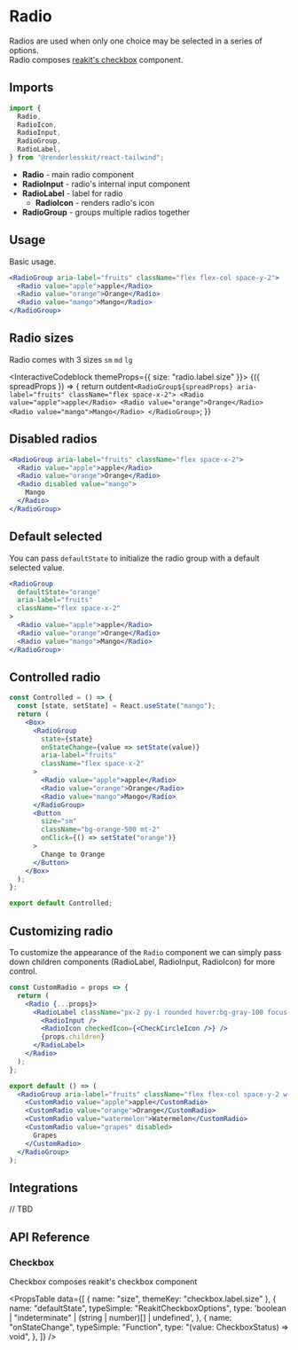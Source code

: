 
# Radio

Radios are used when only one choice may be selected in a series of options.  
Radio composes [reakit's checkbox](https://reakit.io/docs/radio/) component.

<ComponentLinks github="radio" theme="radio" story="forms-radio" />

## Imports

```js
import {
  Radio,
  RadioIcon,
  RadioInput,
  RadioGroup,
  RadioLabel,
} from "@renderlesskit/react-tailwind";
```

- **Radio** - main radio component
- **RadioInput** - radio's internal input component
- **RadioLabel** - label for radio
  - **RadioIcon** - renders radio's icon
- **RadioGroup** - groups multiple radios together

## Usage

Basic usage.

```jsx live
<RadioGroup aria-label="fruits" className="flex flex-col space-y-2">
  <Radio value="apple">apple</Radio>
  <Radio value="orange">Orange</Radio>
  <Radio value="mango">Mango</Radio>
</RadioGroup>
```

## Radio sizes

Radio comes with 3 sizes `sm` `md` `lg`

<InteractiveCodeblock themeProps={{ size: "radio.label.size" }}>
  {({ spreadProps }) => {
    return outdent`
      <RadioGroup${spreadProps} aria-label="fruits" className="flex space-x-2">
        <Radio value="apple">apple</Radio>
        <Radio value="orange">Orange</Radio>
        <Radio value="mango">Mango</Radio>
      </RadioGroup>
  `;
  }}
</InteractiveCodeblock>

## Disabled radios

```jsx live
<RadioGroup aria-label="fruits" className="flex space-x-2">
  <Radio value="apple">apple</Radio>
  <Radio value="orange">Orange</Radio>
  <Radio disabled value="mango">
    Mango
  </Radio>
</RadioGroup>
```

## Default selected

You can pass `defaultState` to initialize the radio group with a default
selected value.

```jsx live
<RadioGroup
  defaultState="orange"
  aria-label="fruits"
  className="flex space-x-2"
>
  <Radio value="apple">apple</Radio>
  <Radio value="orange">Orange</Radio>
  <Radio value="mango">Mango</Radio>
</RadioGroup>
```

## Controlled radio

```jsx noInline live
const Controlled = () => {
  const [state, setState] = React.useState("mango");
  return (
    <Box>
      <RadioGroup
        state={state}
        onStateChange={value => setState(value)}
        aria-label="fruits"
        className="flex space-x-2"
      >
        <Radio value="apple">apple</Radio>
        <Radio value="orange">Orange</Radio>
        <Radio value="mango">Mango</Radio>
      </RadioGroup>
      <Button
        size="sm"
        className="bg-orange-500 mt-2"
        onClick={() => setState("orange")}
      >
        Change to Orange
      </Button>
    </Box>
  );
};

export default Controlled;
```

## Customizing radio

To customize the appearance of the `Radio` component we can simply pass down
children components (RadioLabel, RadioInput, RadioIcon) for more control.

```jsx noInline live
const CustomRadio = props => {
  return (
    <Radio {...props}>
      <RadioLabel className="px-2 py-1 rounded hover:bg-gray-100 focus-within:outline-none focus-within:ring-2 focus-within:ring-gray-600">
        <RadioInput />
        <RadioIcon checkedIcon={<CheckCircleIcon />} />
        {props.children}
      </RadioLabel>
    </Radio>
  );
};

export default () => (
  <RadioGroup aria-label="fruits" className="flex flex-col space-y-2 w-36">
    <CustomRadio value="apple">apple</CustomRadio>
    <CustomRadio value="orange">Orange</CustomRadio>
    <CustomRadio value="watermelon">Watermelon</CustomRadio>
    <CustomRadio value="grapes" disabled>
      Grapes
    </CustomRadio>
  </RadioGroup>
);
```

## Integrations

// TBD

## API Reference

### Checkbox

Checkbox composes reakit's checkbox component

<PropsTable
  data={[
    { name: "size", themeKey: "checkbox.label.size" },
    {
      name: "defaultState",
      typeSimple: "ReakitCheckboxOptions",
      type: 'boolean | "indeterminate" | (string | number)[] | undefined',
    },
    {
      name: "onStateChange",
      typeSimple: "Function",
      type: "(value: CheckboxStatus) => void",
    },
  ]}
/>
